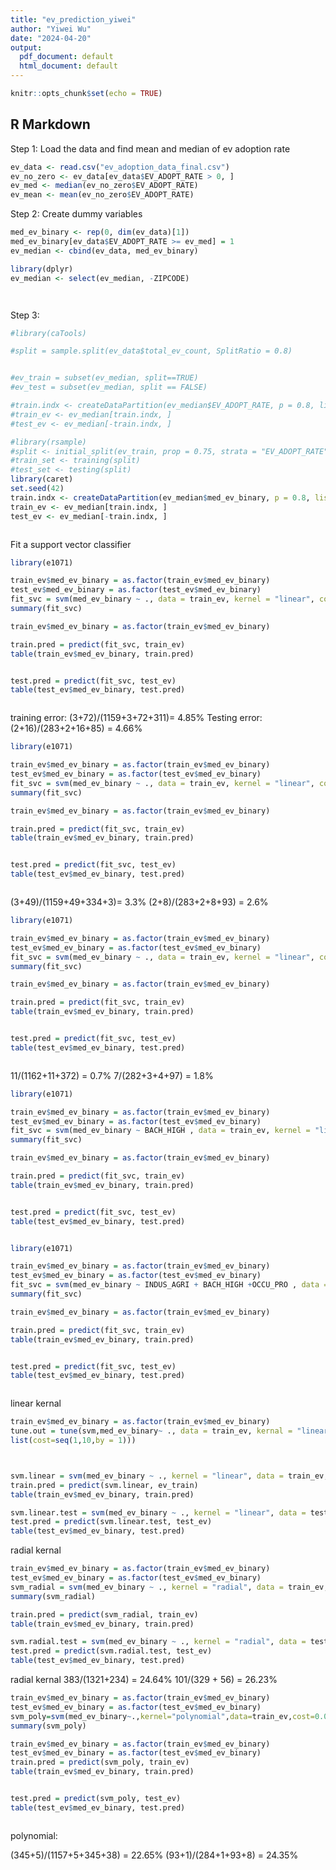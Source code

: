 ```yaml
---
title: "ev_prediction_yiwei"
author: "Yiwei Wu"
date: "2024-04-20"
output:
  pdf_document: default
  html_document: default
---
```


```r
knitr::opts_chunk$set(echo = TRUE)
```

## R Markdown

Step 1: Load the data and find mean and median of ev adoption rate
```r

ev_data <- read.csv("ev_adoption_data_final.csv")
ev_no_zero <- ev_data[ev_data$EV_ADOPT_RATE > 0, ]
ev_med <- median(ev_no_zero$EV_ADOPT_RATE)
ev_mean <- mean(ev_no_zero$EV_ADOPT_RATE)

```

Step 2: Create dummy variables
```r

med_ev_binary <- rep(0, dim(ev_data)[1])
med_ev_binary[ev_data$EV_ADOPT_RATE >= ev_med] = 1
ev_median <- cbind(ev_data, med_ev_binary)

library(dplyr)
ev_median <- select(ev_median, -ZIPCODE)




```



Step 3: 
```r

#library(caTools)

#split = sample.split(ev_data$total_ev_count, SplitRatio = 0.8)


#ev_train = subset(ev_median, split==TRUE)
#ev_test = subset(ev_median, split == FALSE)

#train.indx <- createDataPartition(ev_median$EV_ADOPT_RATE, p = 0.8, list = FALSE)
#train_ev <- ev_median[train.indx, ]
#test_ev <- ev_median[-train.indx, ]

#library(rsample)
#split <- initial_split(ev_train, prop = 0.75, strata = "EV_ADOPT_RATE")
#train_set <- training(split)
#test_set <- testing(split)
library(caret)
set.seed(42)
train.indx <- createDataPartition(ev_median$med_ev_binary, p = 0.8, list = FALSE)
train_ev <- ev_median[train.indx, ]
test_ev <- ev_median[-train.indx, ]



```

Fit a support vector classifier
```r
library(e1071)

train_ev$med_ev_binary = as.factor(train_ev$med_ev_binary)
test_ev$med_ev_binary = as.factor(test_ev$med_ev_binary)
fit_svc = svm(med_ev_binary ~ ., data = train_ev, kernel = "linear", cost = 0.01)
summary(fit_svc)

train_ev$med_ev_binary = as.factor(train_ev$med_ev_binary)

train.pred = predict(fit_svc, train_ev)
table(train_ev$med_ev_binary, train.pred)


test.pred = predict(fit_svc, test_ev)
table(test_ev$med_ev_binary, test.pred)



```
training error: (3+72)/(1159+3+72+311)= 4.85%
Testing error: (2+16)/(283+2+16+85) = 4.66%

```r
library(e1071)

train_ev$med_ev_binary = as.factor(train_ev$med_ev_binary)
test_ev$med_ev_binary = as.factor(test_ev$med_ev_binary)
fit_svc = svm(med_ev_binary ~ ., data = train_ev, kernel = "linear", cost = 0.02)
summary(fit_svc)

train_ev$med_ev_binary = as.factor(train_ev$med_ev_binary)

train.pred = predict(fit_svc, train_ev)
table(train_ev$med_ev_binary, train.pred)


test.pred = predict(fit_svc, test_ev)
table(test_ev$med_ev_binary, test.pred)



```

(3+49)/(1159+49+334+3)= 3.3%
(2+8)/(283+2+8+93) = 2.6%





```r
library(e1071)

train_ev$med_ev_binary = as.factor(train_ev$med_ev_binary)
test_ev$med_ev_binary = as.factor(test_ev$med_ev_binary)
fit_svc = svm(med_ev_binary ~ ., data = train_ev, kernel = "linear", cost = 0.1)
summary(fit_svc)

train_ev$med_ev_binary = as.factor(train_ev$med_ev_binary)

train.pred = predict(fit_svc, train_ev)
table(train_ev$med_ev_binary, train.pred)


test.pred = predict(fit_svc, test_ev)
table(test_ev$med_ev_binary, test.pred)



```
11/(1162+11+372) = 0.7%
7/(282+3+4+97) = 1.8%


```r
library(e1071)

train_ev$med_ev_binary = as.factor(train_ev$med_ev_binary)
test_ev$med_ev_binary = as.factor(test_ev$med_ev_binary)
fit_svc = svm(med_ev_binary ~ BACH_HIGH , data = train_ev, kernel = "linear", cost = 0.1)
summary(fit_svc)

train_ev$med_ev_binary = as.factor(train_ev$med_ev_binary)

train.pred = predict(fit_svc, train_ev)
table(train_ev$med_ev_binary, train.pred)


test.pred = predict(fit_svc, test_ev)
table(test_ev$med_ev_binary, test.pred)



```



```r
library(e1071)

train_ev$med_ev_binary = as.factor(train_ev$med_ev_binary)
test_ev$med_ev_binary = as.factor(test_ev$med_ev_binary)
fit_svc = svm(med_ev_binary ~ INDUS_AGRI + BACH_HIGH +OCCU_PRO , data = train_ev, kernel = "linear", cost = 0.1)
summary(fit_svc)

train_ev$med_ev_binary = as.factor(train_ev$med_ev_binary)

train.pred = predict(fit_svc, train_ev)
table(train_ev$med_ev_binary, train.pred)


test.pred = predict(fit_svc, test_ev)
table(test_ev$med_ev_binary, test.pred)



```









linear kernal
```r

train_ev$med_ev_binary = as.factor(train_ev$med_ev_binary)
tune.out = tune(svm,med_ev_binary~ ., data = train_ev, kernal = "linear", ranges = #list(cost=seq(0.1,10,by = 0.1)))
list(cost=seq(1,10,by = 1)))



svm.linear = svm(med_ev_binary ~ ., kernel = "linear", data = train_ev, cost = tune.out$best.parameters$cost)
train.pred = predict(svm.linear, ev_train)
table(train_ev$med_ev_binary, train.pred)

svm.linear.test = svm(med_ev_binary ~ ., kernel = "linear", data = test_ev, cost = tune.out$best.parameters$cost)
test.pred = predict(svm.linear.test, test_ev)
table(test_ev$med_ev_binary, test.pred)


```


radial kernal
```r
train_ev$med_ev_binary = as.factor(train_ev$med_ev_binary)
test_ev$med_ev_binary = as.factor(test_ev$med_ev_binary)
svm_radial = svm(med_ev_binary ~ ., kernel = "radial", data = train_ev, cost = 0.01)
summary(svm_radial)

train.pred = predict(svm_radial, train_ev)
table(train_ev$med_ev_binary, train.pred)

svm.radial.test = svm(med_ev_binary ~ ., kernel = "radial", data = test_ev, cost = 0.01)
test.pred = predict(svm.radial.test, test_ev)
table(test_ev$med_ev_binary, test.pred)

```
radial kernal
383/(1321+234) = 24.64%
101/(329 + 56) = 26.23%



```r
train_ev$med_ev_binary = as.factor(train_ev$med_ev_binary)
test_ev$med_ev_binary = as.factor(test_ev$med_ev_binary)
svm_poly=svm(med_ev_binary~.,kernel="polynomial",data=train_ev,cost=0.01,degree=2)
summary(svm_poly)
```


```r
train_ev$med_ev_binary = as.factor(train_ev$med_ev_binary)
test_ev$med_ev_binary = as.factor(test_ev$med_ev_binary)
train.pred = predict(svm_poly, train_ev)
table(train_ev$med_ev_binary, train.pred)


test.pred = predict(svm_poly, test_ev)
table(test_ev$med_ev_binary, test.pred)



```
polynomial:

(345+5)/(1157+5+345+38) = 22.65%
(93+1)/(284+1+93+8) = 24.35%





